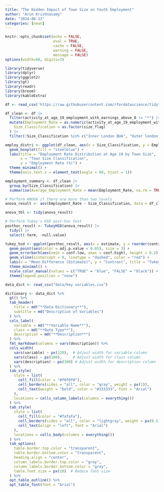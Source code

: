 ```yaml
---
title: "The Hidden Impact of Town Size on Youth Employment"
author: "Arun Krishnasamy"
date: "2024-08-13"
categories: [news]
---
```


```r
knitr::opts_chunk$set(echo = FALSE, 
                      eval = TRUE, 
                      cache = FALSE, 
                      warning = FALSE, 
                      message = FALSE)
options(width=80, digits=3)
```

```r
library(tidyverse)
library(dplyr)
library(ggplot2)
library(gt)
library(readr)
library(broom)
library(kableExtra)
```

```r

df <- read_csv('https://raw.githubusercontent.com/rfordatascience/tidytuesday/master/data/2024/2024-01-23/english_education.csv')

```

```r

df_clean <- df |>
  filter(activity_at_age_19_employment_with_earnings_above_0 != "*") |>
  mutate(Employment_Rate = as.numeric(activity_at_age_19_employment_with_earnings_above_0), 
    Size_Classification = as.factor(size_flag) 
  ) |> 
  filter(!Size_Classification %in% c("Inner London BUA", "Outer london BUA", "Not BUA", "Other Small BUAs"))

```

```r
employ_distri <- ggplot(df_clean, aes(x = Size_Classification, y = Employment_Rate)) +
  geom_boxplot(fill = "steelblue") +
  labs(title = "Employment Rate Distribution at Age 19 by Town Size",
       x = "Town Size Classification",
       y = "Employment Rate (%)") +
  theme_minimal() +
  theme(axis.text.x = element_text(angle = 60, hjust = 1))
```

```r

employment_summary <- df_clean |> 
  group_by(Size_Classification) |> 
  summarise(Average_Employment_Rate = mean(Employment_Rate, na.rm = TRUE))

```

```r
# Perform ANOVA if there are more than two levels
anova_result <- aov(Employment_Rate ~ Size_Classification, data = df_clean)

anova_tbl <- tidy(anova_result)

```

```r

# Perform Tukey's HSD post-hoc test
posthoc_result <- TukeyHSD(anova_result) |> 
  tidy() |> 
  select(-term, -null.value)


```

```r
tukey_hsd <- ggplot(posthoc_result, aes(x = estimate, y = reorder(contrast, estimate))) +
  geom_point(aes(color = adj.p.value < 0.05), size = 3) + 
  geom_errorbarh(aes(xmin = conf.low, xmax = conf.high), height = 0.2) + 
  geom_vline(xintercept = 0, linetype = "dashed", color = "red") +
  labs(x = "Mean Difference (Estimate)", y = "Contrast", title = "Tukey HSD Post-hoc Test Results") +
  theme_minimal() +
  scale_color_manual(values = c("TRUE" = "blue", "FALSE" = "black")) +
  theme(legend.position = "none")
```

```r
data_dict <- read_csv("data/key variables.csv")

dictionary <- data_dict %>%
  gt() %>%
  tab_header(
    title = md("**Data Dictionary**"),
    subtitle = md("Description of Variables")
  ) %>%
  cols_label(
    variable = md("**Variable Name**"),
    class = md("**Data Type**"),
    description = md("**Description**")
  ) %>%
  fmt_markdown(columns = vars(description)) %>%
  cols_width(
    vars(variable) ~ px(120),  # Adjust width for variable column
    vars(class) ~ px(100),     # Adjust width for class column
    vars(description) ~ px(300) # Adjust width for description column
  ) %>%
  tab_style(
    style = list(
      cell_fill(color = "#f0f0f0"),
      cell_borders(sides = "all", color = "gray", weight = px(1)),
      cell_text(weight = "bold", color = "#333333", font = "Arial")
    ),
    locations = cells_column_labels(columns = everything())
  ) %>%
  tab_style(
    style = list(
      cell_fill(color = "#fafafa"),
      cell_borders(sides = "all", color = "lightgray", weight = px(0.5)),
      cell_text(align = "left", font = "Arial")
    ),
    locations = cells_body(columns = everything())
  ) %>%
  tab_options(
    table.border.top.color = "transparent",
    table.border.bottom.color = "transparent",
    heading.align = "center",
    column_labels.border.top.color = "gray",
    column_labels.border.bottom.color = "gray",
    table.font.size = px(10)  # Reduce font size
  ) %>%
  opt_table_outline() %>%
  opt_table_font(font = "Arial")

```